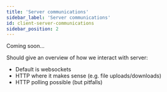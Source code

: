 ```yaml
---
title: 'Server communications'
sidebar_label: 'Server communications'
id: client-server-communications
sidebar_position: 2
---
```


Coming soon...

Should give an overview of how we interact with server:
- Default is websockets
- HTTP where it makes sense (e.g. file uploads/downloads)
- HTTP polling possible (but pitfalls)
